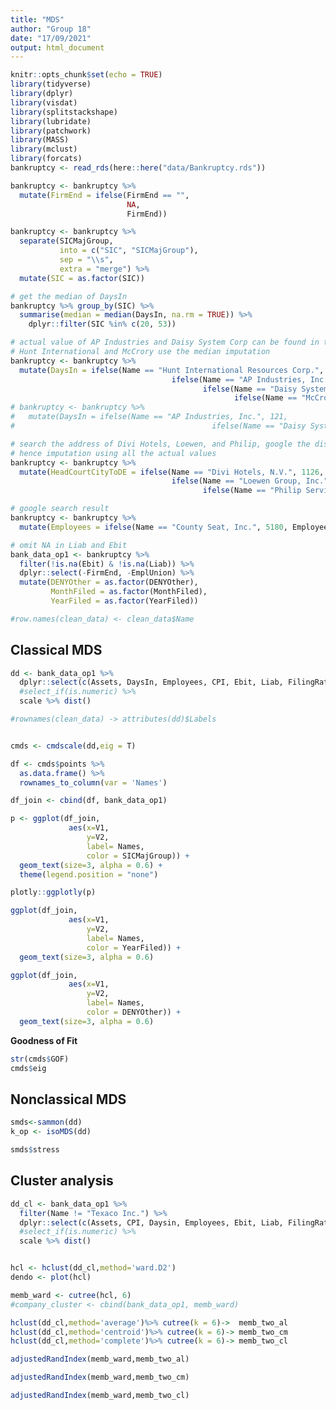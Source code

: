 ```yaml
---
title: "MDS"
author: "Group 18"
date: "17/09/2021"
output: html_document
---
```


```r
knitr::opts_chunk$set(echo = TRUE)
library(tidyverse)
library(dplyr)
library(visdat)
library(splitstackshape)
library(lubridate)
library(patchwork)
library(MASS)
library(mclust)
library(forcats)
bankruptcy <- read_rds(here::here("data/Bankruptcy.rds"))
```

```r
bankruptcy <- bankruptcy %>%
  mutate(FirmEnd = ifelse(FirmEnd == "",
                          NA,
                          FirmEnd))

bankruptcy <- bankruptcy %>%
  separate(SICMajGroup,
           into = c("SIC", "SICMajGroup"),
           sep = "\\s",
           extra = "merge") %>%
  mutate(SIC = as.factor(SIC))

# get the median of DaysIn 
bankruptcy %>% group_by(SIC) %>%
  summarise(median = median(DaysIn, na.rm = TRUE)) %>% 
    dplyr::filter(SIC %in% c(20, 53))

# actual value of AP Industries and Daisy System Corp can be found in the internet
# Hunt International and McCrory use the median imputation 
bankruptcy <- bankruptcy %>%
  mutate(DaysIn = ifelse(Name == "Hunt International Resources Corp.", 305,
                                    ifelse(Name == "AP Industries, Inc.", 121,
                                           ifelse(Name == "Daisy Systems Corp.", 1944,
                                                  ifelse(Name == "McCrory Corp.", 683, DaysIn)))))
# bankruptcy <- bankruptcy %>%
#   mutate(DaysIn = ifelse(Name == "AP Industries, Inc.", 121,
#                                            ifelse(Name == "Daisy Systems Corp.", 1944, DaysIn)))

# search the address of Divi Hotels, Loewen, and Philip, google the distance between them 
# hence imputation using all the actual values
bankruptcy <- bankruptcy %>%
  mutate(HeadCourtCityToDE = ifelse(Name == "Divi Hotels, N.V.", 1126,
                                    ifelse(Name == "Loewen Group, Inc.", 2942,
                                           ifelse(Name == "Philip Services Corp. (1999)", 1234,                                HeadCourtCityToDE))))

# google search result
bankruptcy <- bankruptcy %>%
  mutate(Employees = ifelse(Name == "County Seat, Inc.", 5180, Employees))

# omit NA in Liab and Ebit 
bank_data_op1 <- bankruptcy %>%
  filter(!is.na(Ebit) & !is.na(Liab)) %>%
  dplyr::select(-FirmEnd, -EmplUnion) %>%
  mutate(DENYOther = as.factor(DENYOther),
         MonthFiled = as.factor(MonthFiled),
         YearFiled = as.factor(YearFiled))

#row.names(clean_data) <- clean_data$Name
```

## Classical MDS

```r
dd <- bank_data_op1 %>% 
  dplyr::select(c(Assets, DaysIn, Employees, CPI, Ebit, Liab, FilingRate, GDP, PrimeFiling, Sales)) %>%
  #select_if(is.numeric) %>%
  scale %>% dist()

#rownames(clean_data) -> attributes(dd)$Labels


cmds <- cmdscale(dd,eig = T)

df <- cmds$points %>%
  as.data.frame() %>%
  rownames_to_column(var = 'Names')

df_join <- cbind(df, bank_data_op1)

p <- ggplot(df_join,
             aes(x=V1,
                 y=V2,
                 label= Names,
                 color = SICMajGroup)) + 
  geom_text(size=3, alpha = 0.6) +
  theme(legend.position = "none")

plotly::ggplotly(p)
```


```r
ggplot(df_join,
             aes(x=V1,
                 y=V2,
                 label= Names,
                 color = YearFiled)) + 
  geom_text(size=3, alpha = 0.6)
```

```r
ggplot(df_join,
             aes(x=V1,
                 y=V2,
                 label= Names,
                 color = DENYOther)) + 
  geom_text(size=3, alpha = 0.6)
```


**Goodness of Fit**

```r
str(cmds$GOF)
cmds$eig
```

## Nonclassical MDS

```r
smds<-sammon(dd)
k_op <- isoMDS(dd)

smds$stress
```

## Cluster analysis 

```r
dd_cl <- bank_data_op1 %>% 
  filter(Name != "Texaco Inc.") %>%
  dplyr::select(c(Assets, CPI, Daysin, Employees, Ebit, Liab, FilingRate, GDP, PrimeFiling, Sales)) %>%
  #select_if(is.numeric) %>%
  scale %>% dist()


hcl <- hclust(dd_cl,method='ward.D2')
dendo <- plot(hcl)
```


```r
memb_ward <- cutree(hcl, 6)
#company_cluster <- cbind(bank_data_op1, memb_ward)
```

```r
hclust(dd_cl,method='average')%>% cutree(k = 6)->  memb_two_al
hclust(dd_cl,method='centroid')%>% cutree(k = 6)-> memb_two_cm
hclust(dd_cl,method='complete')%>% cutree(k = 6)-> memb_two_cl

adjustedRandIndex(memb_ward,memb_two_al)
```

```r
adjustedRandIndex(memb_ward,memb_two_cm)
```

```r
adjustedRandIndex(memb_ward,memb_two_cl)
```

